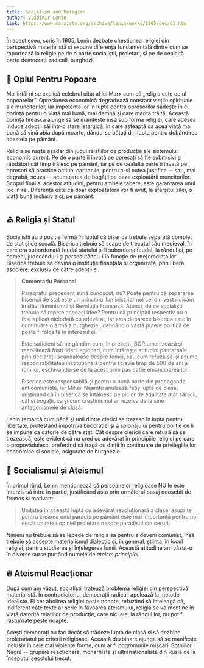 ```yaml
---
title: Socialism and Religion
author: Vladimir Lenin
link: https://www.marxists.org/archive/lenin/works/1905/dec/03.htm
---
```


În acest eseu, scris în 1905, Lenin dezbate chestiunea religiei din perspectivă materialistă și expune diferența fundamentală dintre cum se raportează la religie pe de o parte socialiștii, proletari, și pe de cealaltă parte democrații radicali, burghezi.

## 💊 Opiul Pentru Popoare

Mai întâi ni se explică celebrul citat al lui Marx cum că „religia este opiul popoarelor”. Opresiunea economică degradează constant viețile spirituale ale muncitorilor, iar impotența lor în lupta contra opresorilor sădește în ei dorința pentru o viață mai bună, mai demnă și care merită trăită. Această dorință firească ajunge să se manifeste însă sub forma religiei, care adesea induce adepții săi într-o stare letargică, în care așteaptă ca acea viață mai bună să vină abia după moarte, dându-se bătuți din lupta pentru dobândirea acesteia pe pământ.

Religia se naște așadar din jugul relațiilor de producție ale sistemului economic curent. Pe de o parte îi învață pe opresați să fie submisivi și răbdători cât timp trăiesc pe pământ, iar pe de cealaltă parte îi învață pe opresori să practice acțiuni caritabile, pentru a-și putea justifica -- sau, mai degrabă, scuza -- acumularea de bogății pe baza exploatării muncitorilor. Scopul final al acestor atitudini, pentru ambele tabere, este garantarea unui loc în rai. Diferența este că doar exploatatorii vor fi avut, la sfârșitul zilei, o viață bună inclusiv aici, pe pământ.

## ⛪️ Religia și Statul

Socialiștii au o poziție fermă în faptul că biserica trebuie separată complet de stat și de școală. Biserica trebuie să scape de trecutul său medieval, în care era subordonată feudal statului și îi subordona feudal, la rândul ei, pe oameni, judecându-i și persecutându-i în funcție de (ne)credința lor. Biserica trebuie să devină o instituție finanțată și organizată, prin liberă asociere, exclusiv de către adepții ei.

> **Comentariu Personal**
>
> Paragraful precedent sună cunoscut, nu? Poate pentru că separarea bisericii de stat este un principiu iluminist, iar noi cei din vest ridicăm în slăvi iluminismul și Revoluția Franceză. Atunci, de ce socialiștii trebuie să repete aceeași idee? Pentru că principiul respectiv nu a fost aplicat niciodată cu adevărat, iar asta deoarece biserica este în continuare o armă a burgheziei, deținând o vastă putere politică ce poate fi folosită în interesul ei.
>
> Este suficient să ne gândim cum, în prezent, BOR umanizează și reabilitează foști lideri legionari, cum întărește atitudini patriarhale prin declarații scandaloase despre femei, sau cum refuză să-și asume responsabilitatea instituțională pentru sclavia timp de 500 de ani a romilor, eschivându-se de la acest prim pas către emanciparea lor.
>
> Biserica este responsabilă și pentru o bună parte din propaganda anticomunistă, iar Mihail Neamțu anulează fățiș lupta de clasă, susținând că în biserică se întâlnesc pe picior de egalitate atât săracii, cât și bogații, ca și cum creștinismul ar rezolva de la sine antagonismele de clasă.

Lenin remarcă cum până și unii dintre clerici se trezesc în lupta pentru libertate, protestând împotriva birocrației și a spionajului pentru poliție ce li se impune ca datorie de către stat. Cât despre clericii care refuză să se trezească, este evident că nu cred cu adevărat în principiile religiei pe care o propovăduiesc, preferând să tragă cu dinții în continuare de privilegiile lor economice și sociale, asigurate de burghezie.

## 🌹 Socialismul și Ateismul

În primul rând, Lenin menționează că persoanelor religioase NU le este interzis să intre în partid, justificând asta prin următorul pasaj deosebit de frumos și motivant:

> Unitatea în această luptă cu adevărat revoluționară a clasei asuprite pentru crearea unui paradis pe pământ este mai importantă pentru noi decât unitatea opiniei proletare despre paradisul din ceruri.

Nimeni nu trebuie să se lepede de religia sa pentru a deveni comunist, însă trebuie să accepte materialismul dialectic și, în general, știința, în locul religiei, pentru studierea și înțelegerea lumii. Această atitudine am văzut-o în diverse surse purtând numele de _ateism principial_.

## 🔥 Ateismul Reacționar

După cum am văzut, socialiștii tratează problema religiei din perspectivă materialistă. În contradictoriu, democrații radicali apelează la metode idealiste. Ei cer abolirea religiei peste noapte, refuzând să înțeleagă că, indiferent câte texte ar scrie în favoarea ateismului, religia se va menține în viață datorită relațiilor de producție, care nici ele, la rândul lor, nu pot fi răsturnate peste noapte.

Acești democrați nu fac decât să trădeze lupta de clasă și să dezbine proletariatul pe criterii religioase. Această dezbinare ajunge să se manifeste inclusiv în cele mai violente forme, cum ar fi pogromurile mișcării Sotniilor Negre -- grupare reacționară, monarhistă și ultranaționalistă din Rusia de la începutul secolului trecut.
